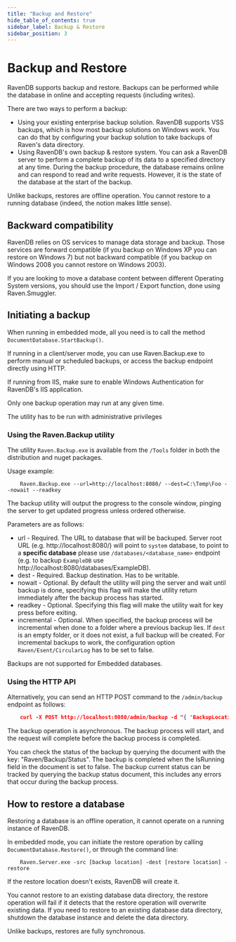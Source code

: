 ```yaml
---
title: "Backup and Restore"
hide_table_of_contents: true
sidebar_label: Backup & Restore
sidebar_position: 3
---
```



# Backup and Restore

RavenDB supports backup and restore. Backups can be performed while the database in online and accepting requests (including writes). 

There are two ways to perform a backup:

* Using your existing enterprise backup solution. RavenDB supports VSS backups, which is how most backup solutions on Windows work. You can do that by configuring your backup solution to take backups of Raven's data directory. 
* Using RavenDB's own backup & restore system. You can ask a RavenDB server to perform a complete backup of its data to a specified directory at any time. During the backup procedure, the database remains online and can respond to read and write requests. However, it is the state of the database at the start of the backup.

Unlike backups, restores are offline operation. You cannot restore to a running database (indeed, the notion makes little sense).

## Backward compatibility

RavenDB relies on OS services to manage data storage and backup. Those services are forward compatible (if you backup on Windows XP you can restore on Windows 7) but not  backward compatible (if you backup on Windows 2008 you cannot restore on Windows 2003).

If you are looking to move a database content between different Operating System versions, you should use the Import / Export function, done using Raven.Smuggler.

## Initiating a backup

When running in embedded mode, all you need is to call the method `DocumentDatabase.StartBackup()`.

If running in a client/server mode, you can use Raven.Backup.exe to perform manual or scheduled backups, or access the backup endpoint directly using HTTP.

If running from IIS, make sure to enable Windows Authentication for RavenDB's IIS application.

Only one backup operation may run at any given time.

<Admonition type="note" title="Note">
The utility has to be run with administrative privileges
</Admonition>

### Using the Raven.Backup utility

The utility `Raven.Backup.exe` is available from the `/Tools` folder in both the distribution and nuget packages.

Usage example:

```plain 
    Raven.Backup.exe --url=http://localhost:8080/ --dest=C:\Temp\Foo --nowait --readkey
```

The backup utility will output the progress to the console window, pinging the server to get updated progress unless ordered otherwise.

Parameters are as follows:

* url - Required. The URL to database that will be backuped. Server root URL (e.g. http://localhost:8080/) will point to `system` database, to point to a **specific database** please use `/databases/<database_name>` endpoint (e.g. to backup `ExampleDB` use http://localhost:8080/databases/ExampleDB).     
* dest - Required. Backup destination. Has to be writable.
* nowait - Optional. By default the utility will ping the server and wait until backup is done, specifying this flag will make the utility return immediately after the backup process has started.
* readkey - Optional. Specifying this flag will make the utility wait for key press before exiting.
* incremental - Optional. When specified, the backup process will be incremental when done to a folder where a previous backup lies. If `dest` is an empty folder, or it does not exist, a full backup will be created. For incremental backups to work, the configuration option `Raven/Esent/CircularLog` has to be set to false.

<Admonition type="note" title="Note">
Backups are not supported for Embedded databases.
</Admonition>

### Using the HTTP API

Alternatively, you can send an HTTP POST command to the `/admin/backup` endpoint as follows:

```json 
    curl -X POST http://localhost:8080/admin/backup -d "{ 'BackupLocation': 'C:\\Backups\\2010-05-06' }"
```

The backup operation is asynchronous. The backup process will start, and the request will complete before the backup process is completed.

You can check the status of the backup by querying the document with the key: "Raven/Backup/Status". The backup is completed when the IsRunning field in the document is set to false. The backup current status can be tracked by querying the backup status document, this includes any errors that occur during the backup process.

## How to restore a database

Restoring a database is an offline operation, it cannot operate on a running instance of RavenDB.

In embedded mode, you can initiate the restore operation by calling `DocumentDatabase.Restore()`, or through the command line:

```plain 
    Raven.Server.exe -src [backup location] -dest [restore location] -restore
```
    
If the restore location doesn't exists, RavenDB will create it.

You cannot restore to an existing database data directory, the restore operation will fail if it detects that the restore operation will overwrite existing data. If you need to restore to an existing database data directory, shutdown the database instance and delete the data directory.

Unlike backups, restores are fully synchronous.